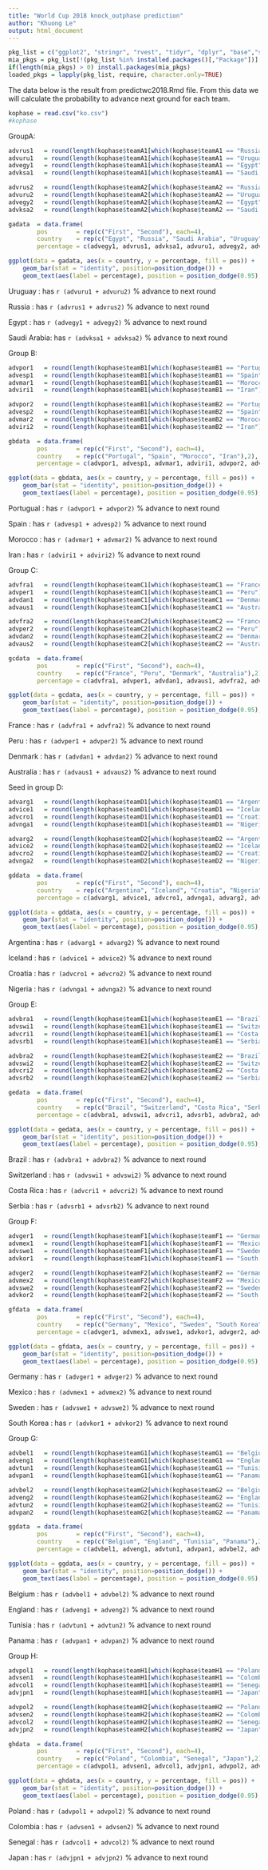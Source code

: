 ```yaml
---
title: "World Cup 2018 knock_outphase prediction"
author: "Khuong Le"
output: html_document
---
```


```r
pkg_list = c("ggplot2", "stringr", "rvest", "tidyr", "dplyr", "base","scales","plyr", "reshape2")
mia_pkgs = pkg_list[!(pkg_list %in% installed.packages()[,"Package"])]
if(length(mia_pkgs) > 0) install.packages(mia_pkgs)
loaded_pkgs = lapply(pkg_list, require, character.only=TRUE)
```

The data below is the result from predictwc2018.Rmd file. From this data we will calculate the probability to advance next ground for each team.  
```r
kophase = read.csv("ko.csv")
#kophase
```
 
GroupA:

```r
advrus1   = round(length(kophase$teamA1[which(kophase$teamA1 == "Russia")]) / (length(kophase$teamA1)), 4)*100
advuru1   = round(length(kophase$teamA1[which(kophase$teamA1 == "Uruguay")]) / (length(kophase$teamA1)),4)*100 
advegy1   = round(length(kophase$teamA1[which(kophase$teamA1 == "Egypt")]) / (length(kophase$teamA1)),4)*100 
advksa1   = round(length(kophase$teamA1[which(kophase$teamA1 == "Saudi Arabia")]) / (length(kophase$teamA1)),4)*100 

advrus2   = round(length(kophase$teamA2[which(kophase$teamA2 == "Russia")]) / (length(kophase$teamA1)),4)*100 
advuru2   = round(length(kophase$teamA2[which(kophase$teamA2 == "Uruguay")]) / (length(kophase$teamA1)),4)*100 
advegy2   = round(length(kophase$teamA2[which(kophase$teamA2 == "Egypt")]) / (length(kophase$teamA1)),4)*100  
advksa2   = round(length(kophase$teamA2[which(kophase$teamA2 == "Saudi Arabia")]) / (length(kophase$teamA1)),4)*100 

gadata  = data.frame(
        pos        = rep(c("First", "Second"), each=4),
        country    = rep(c("Egypt", "Russia", "Saudi Arabia", "Uruguay"),2),
        percentage = c(advegy1, advrus1, advksa1, advuru1, advegy2, advrus2, advksa2, advuru2))

ggplot(data = gadata, aes(x = country, y = percentage, fill = pos)) + 
    geom_bar(stat = "identity", position=position_dodge()) +  
    geom_text(aes(label = percentage), position = position_dodge(0.95), vjust=0.5, color = "darkred", size = 3)

```

Uruguay     : has `r (advuru1 + advuru2)` % advance to next round

Russia      : has `r (advrus1 + advrus2)` % advance to next round

Egypt       : has `r (advegy1 + advegy2)` % advance to next round

Saudi Arabia: has `r (advksa1 + advksa2)` % advance to next round


Group B:

```r
advpor1   = round(length(kophase$teamB1[which(kophase$teamB1 == "Portugal")])/ (length(kophase$teamB1)), 4)*100
advesp1   = round(length(kophase$teamB1[which(kophase$teamB1 == "Spain")])/ (length(kophase$teamB1)), 4)*100
advmar1   = round(length(kophase$teamB1[which(kophase$teamB1 == "Morocco")])/ (length(kophase$teamB1)), 4)*100
adviri1   = round(length(kophase$teamB1[which(kophase$teamB1 == "Iran")])/ (length(kophase$teamB1)), 4)*100

advpor2   = round(length(kophase$teamB1[which(kophase$teamB2 == "Portugal")])/ (length(kophase$teamB2)), 4)*100
advesp2   = round(length(kophase$teamB1[which(kophase$teamB2 == "Spain")])/ (length(kophase$teamB2)), 4)*100
advmar2   = round(length(kophase$teamB1[which(kophase$teamB2 == "Morocco")])/ (length(kophase$teamB2)), 4)*100
adviri2   = round(length(kophase$teamB1[which(kophase$teamB2 == "Iran")])/ (length(kophase$teamB2)), 4)*100

gbdata  = data.frame(
        pos        = rep(c("First", "Second"), each=4),
        country    = rep(c("Portugal", "Spain", "Morocco", "Iran"),2),
        percentage = c(advpor1, advesp1, advmar1, adviri1, advpor2, advesp2, advmar2, adviri2))

ggplot(data = gbdata, aes(x = country, y = percentage, fill = pos)) + 
    geom_bar(stat = "identity", position=position_dodge()) +  
    geom_text(aes(label = percentage), position = position_dodge(0.95), vjust=0.5, color = "darkred", size = 3)
```

Portugual : has `r (advpor1 + advpor2)` % advance to next round

Spain     : has `r (advesp1 + advesp2)` % advance to next round

Morocco   : has `r (advmar1 + advmar2)` % advance to next round

Iran      : has `r (adviri1 + adviri2)` % advance to next round

Group C:

```r
advfra1   = round(length(kophase$teamC1[which(kophase$teamC1 == "France")])/ (length(kophase$teamC1)), 4)*100
advper1   = round(length(kophase$teamC1[which(kophase$teamC1 == "Peru")])/ (length(kophase$teamC1)), 4)*100
advdan1   = round(length(kophase$teamC1[which(kophase$teamC1 == "Denmark")])/ (length(kophase$teamC1)), 4)*100
advaus1   = round(length(kophase$teamC1[which(kophase$teamC1 == "Australia")])/ (length(kophase$teamC1)), 4)*100

advfra2   = round(length(kophase$teamC2[which(kophase$teamC2 == "France")])/ (length(kophase$teamC2_gs)), 4)*100
advper2   = round(length(kophase$teamC2[which(kophase$teamC2 == "Peru")])/ (length(kophase$teamC2_gs)), 4)*100
advdan2   = round(length(kophase$teamC2[which(kophase$teamC2 == "Denmark")])/ (length(kophase$teamC2_gs)), 4)*100
advaus2   = round(length(kophase$teamC2[which(kophase$teamC2 == "Australia")])/ (length(kophase$teamC2_gs)), 4)*100

gcdata  = data.frame(
        pos        = rep(c("First", "Second"), each=4),
        country    = rep(c("France", "Peru", "Denmark", "Australia"),2),
        percentage = c(advfra1, advper1, advdan1, advaus1, advfra2, advper2, advdan2, advaus2))

ggplot(data = gcdata, aes(x = country, y = percentage, fill = pos)) + 
    geom_bar(stat = "identity", position=position_dodge()) +  
    geom_text(aes(label = percentage), position = position_dodge(0.95), vjust=0.5, color = "darkred", size = 3)

```

France    : has `r (advfra1 + advfra2)` % advance to next round

Peru      : has `r (advper1 + advper2)` % advance to next round

Denmark   : has `r (advdan1 + advdan2)` % advance to next round

Australia : has `r (advaus1 + advaus2)` % advance to next round

Seed in group D: 

```r
advarg1   = round(length(kophase$teamD1[which(kophase$teamD1 == "Argentina")])/ (length(kophase$teamD1_gs)), 4)*100
advice1   = round(length(kophase$teamD1[which(kophase$teamD1 == "Iceland")])/(length(kophase$teamD1_gs)), 4)*100
advcro1   = round(length(kophase$teamD1[which(kophase$teamD1 == "Croatia")])/(length(kophase$teamD1_gs)), 4)*100
advnga1   = round(length(kophase$teamD1[which(kophase$teamD1 == "Nigeria")])/(length(kophase$teamD1_gs)), 4)*100

advarg2   = round(length(kophase$teamD2[which(kophase$teamD2 == "Argentina")])/ (length(kophase$teamD2_gs)), 4)*100
advice2   = round(length(kophase$teamD2[which(kophase$teamD2 == "Iceland")])/ (length(kophase$teamD2_gs)), 4)*100
advcro2   = round(length(kophase$teamD2[which(kophase$teamD2 == "Croatia")])/ (length(kophase$teamD2_gs)), 4)*100
advnga2   = round(length(kophase$teamD2[which(kophase$teamD2 == "Nigeria")])/ (length(kophase$teamD2_gs)), 4)*100

gddata  = data.frame(
        pos        = rep(c("First", "Second"), each=4),
        country    = rep(c("Argentina", "Iceland", "Croatia", "Nigeria"),2),
        percentage = c(advarg1, advice1, advcro1, advnga1, advarg2, advice2, advcro2, advnga2))

ggplot(data = gddata, aes(x = country, y = percentage, fill = pos)) + 
    geom_bar(stat = "identity", position=position_dodge()) +  
    geom_text(aes(label = percentage), position = position_dodge(0.95), vjust=0.5, color = "darkred", size = 3)

```

Argentina : has `r (advarg1 + advarg2)` % advance to next round

Iceland   : has `r (advice1 + advice2)` % advance to next round

Croatia   : has `r (advcro1 + advcro2)` % advance to next round

Nigeria   : has `r (advnga1 + advnga2)` % advance to next round

Group E: 

```r
advbra1   = round(length(kophase$teamE1[which(kophase$teamE1 == "Brazil")])/ (length(kophase$teamE1_gs)), 4)*100
advswi1   = round(length(kophase$teamE1[which(kophase$teamE1 == "Switzerland")])/ (length(kophase$teamE1_gs)), 4)*100
advcri1   = round(length(kophase$teamE1[which(kophase$teamE1 == "Costa Rica")])/ (length(kophase$teamE1_gs)), 4)*100
advsrb1   = round(length(kophase$teamE1[which(kophase$teamE1 == "Serbia")])/ (length(kophase$teamE1_gs)), 4)*100

advbra2   = round(length(kophase$teamE2[which(kophase$teamE2 == "Brazil")])/ (length(kophase$teamE2_gs)), 4)*100
advswi2   = round(length(kophase$teamE2[which(kophase$teamE2 == "Switzerland")])/ (length(kophase$teamE2_gs)), 4)*100
advcri2   = round(length(kophase$teamE2[which(kophase$teamE2 == "Costa Rica")])/ (length(kophase$teamE2_gs)), 4)*100
advsrb2   = round(length(kophase$teamE2[which(kophase$teamE2 == "Serbia")])/ (length(kophase$teamE2_gs)), 4)*100

gedata  = data.frame(
        pos        = rep(c("First", "Second"), each=4),
        country    = rep(c("Brazil", "Switzerland", "Costa Rica", "Serbia"),2),
        percentage = c(advbra1, advswi1, advcri1, advsrb1, advbra2, advswi2,  advcri2, advsrb2))

ggplot(data = gedata, aes(x = country, y = percentage, fill = pos)) + 
    geom_bar(stat = "identity", position=position_dodge()) +  
    geom_text(aes(label = percentage), position = position_dodge(0.95), vjust=0.5, color = "darkred", size = 3)

```

Brazil      : has `r (advbra1 + advbra2)` % advance to next round

Switzerland : has `r (advswi1 + advswi2)` % advance to next round

Costa Rica  : has `r (advcri1 + advcri2)` % advance to next round

Serbia      : has `r (advsrb1 + advsrb2)` % advance to next round

Group F: 

```r
advger1   = round(length(kophase$teamF1[which(kophase$teamF1 == "Germany")])/ (length(kophase$teamF1_gs)), 4)*100
advmex1   = round(length(kophase$teamF1[which(kophase$teamF1 == "Mexico")])/ (length(kophase$teamF1_gs)), 4)*100
advswe1   = round(length(kophase$teamF1[which(kophase$teamF1 == "Sweden")])/ (length(kophase$teamF1_gs)), 4)*100
advkor1   = round(length(kophase$teamF1[which(kophase$teamF1 == "South Korea")])/ (length(kophase$teamF1_gs)), 4)*100

advger2   = round(length(kophase$teamF2[which(kophase$teamF2 == "Germany")])/ (length(kophase$teamF2_gs)), 4)*100
advmex2   = round(length(kophase$teamF2[which(kophase$teamF2 == "Mexico")])/ (length(kophase$teamF2_gs)), 4)*100
advswe2   = round(length(kophase$teamF2[which(kophase$teamF2 == "Sweden")])/ (length(kophase$teamF2_gs)), 4)*100
advkor2   = round(length(kophase$teamF2[which(kophase$teamF2 == "South Korea")])/ (length(kophase$teamF2_gs)), 4)*100

gfdata  = data.frame(
        pos        = rep(c("First", "Second"), each=4),
        country    = rep(c("Germany", "Mexico", "Sweden", "South Korea"),2),
        percentage = c(advger1, advmex1, advswe1, advkor1, advger2, advmex2, advswe2, advkor2))

ggplot(data = gfdata, aes(x = country, y = percentage, fill = pos)) + 
    geom_bar(stat = "identity", position=position_dodge()) +  
    geom_text(aes(label = percentage), position = position_dodge(0.95), vjust=0.5, color = "darkred", size = 3)

```

Germany     : has `r (advger1 + advger2)` % advance to next round

Mexico      : has `r (advmex1 + advmex2)` % advance to next round

Sweden      : has `r (advswe1 + advswe2)` % advance to next round

South Korea : has `r (advkor1 + advkor2)` % advance to next round

Group G: 

```r
advbel1   = round(length(kophase$teamG1[which(kophase$teamG1 == "Belgium")])/ (length(kophase$teamG1_gs)), 4)*100
adveng1   = round(length(kophase$teamG1[which(kophase$teamG1 == "England")])/ (length(kophase$teamG1_gs)), 4)*100
advtun1   = round(length(kophase$teamG1[which(kophase$teamG1 == "Tunisia")])/ (length(kophase$teamG1_gs)), 4)*100
advpan1   = round(length(kophase$teamG1[which(kophase$teamG1 == "Panama")])/ (length(kophase$teamG1_gs)), 4)*100

advbel2   = round(length(kophase$teamG2[which(kophase$teamG2 == "Belgium")])/ (length(kophase$teamG2_gs)), 4)*100
adveng2   = round(length(kophase$teamG2[which(kophase$teamG2 == "England")])/ (length(kophase$teamG2_gs)), 4)*100
advtun2   = round(length(kophase$teamG2[which(kophase$teamG2 == "Tunisia")])/ (length(kophase$teamG2_gs)), 4)*100
advpan2   = round(length(kophase$teamG2[which(kophase$teamG2 == "Panama")])/ (length(kophase$teamG2_gs)), 4)*100

ggdata  = data.frame(
        pos        = rep(c("First", "Second"), each=4),
        country    = rep(c("Belgium", "England", "Tunisia", "Panama"),2),
        percentage = c(advbel1, adveng1, advtun1, advpan1, advbel2, adveng2, advtun2, advpan2))

ggplot(data = ggdata, aes(x = country, y = percentage, fill = pos)) + 
    geom_bar(stat = "identity", position=position_dodge()) +  
    geom_text(aes(label = percentage), position = position_dodge(0.95), vjust=0.5, color = "darkred", size = 3)

```

Belgium : has `r (advbel1 + advbel2)` % advance to next round

England : has `r (adveng1 + adveng2)` % advance to next round

Tunisia : has `r (advtun1 + advtun2)` % advance to next round

Panama  : has `r (advpan1 + advpan2)` % advance to next round

Group H: 

```r
advpol1   = round(length(kophase$teamH1[which(kophase$teamH1 == "Poland")])/ (length(kophase$teamH1_gs)), 4)*100
advsen1   = round(length(kophase$teamH1[which(kophase$teamH1 == "Colombia")])/ (length(kophase$teamH1_gs)), 4)*100
advcol1   = round(length(kophase$teamH1[which(kophase$teamH1 == "Senegal")])/ (length(kophase$teamH1_gs)), 4)*100
advjpn1   = round(length(kophase$teamH1[which(kophase$teamH1 == "Japan")])/ (length(kophase$teamH1_gs)), 4)*100

advpol2   = round(length(kophase$teamH2[which(kophase$teamH2 == "Poland")])/ (length(kophase$teamH2_gs)), 4)*100
advsen2   = round(length(kophase$teamH2[which(kophase$teamH2 == "Colombia")])/ (length(kophase$teamH2_gs)), 4)*100
advcol2   = round(length(kophase$teamH2[which(kophase$teamH2 == "Senegal")])/ (length(kophase$teamH2_gs)), 4)*100
advjpn2   = round(length(kophase$teamH2[which(kophase$teamH2 == "Japan")])/ (length(kophase$teamH2_gs)), 4)*100

ghdata  = data.frame(
        pos        = rep(c("First", "Second"), each=4),
        country    = rep(c("Poland", "Colombia", "Senegal", "Japan"),2),
        percentage = c(advpol1, advsen1, advcol1, advjpn1, advpol2, advsen2, advcol2, advjpn2))

ggplot(data = ghdata, aes(x = country, y = percentage, fill = pos)) + 
    geom_bar(stat = "identity", position=position_dodge()) +  
    geom_text(aes(label = percentage), position = position_dodge(0.95), vjust=0.5, color = "darkred", size = 3)

```

Poland   : has `r (advpol1 + advpol2)` % advance to next round

Colombia : has `r (advsen1 + advsen2)` % advance to next round

Senegal  : has `r (advcol1 + advcol2)` % advance to next round

Japan    : has `r (advjpn1 + advjpn2)` % advance to next round
